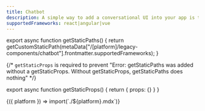 ```yaml
---
title: Chatbot
description: A simple way to add a conversational UI into your app is to use our ChatBot Component.
supportedFrameworks: react|angular|vue
---
```



export async function getStaticPaths() {
  return getCustomStaticPath(metaData["/[platform]/legacy-components/chatbot"].frontmatter.supportedFrameworks);
}

{/*  `getStaticProps` is required to prevent "Error: getStaticPaths was added without a getStaticProps. Without getStaticProps, getStaticPaths does nothing" */}

export async function getStaticProps() {
  return { props: {} }
}

<Fragment useCommonWebContent>
  {({ platform }) => import(`./${platform}.mdx`)}
</Fragment>
